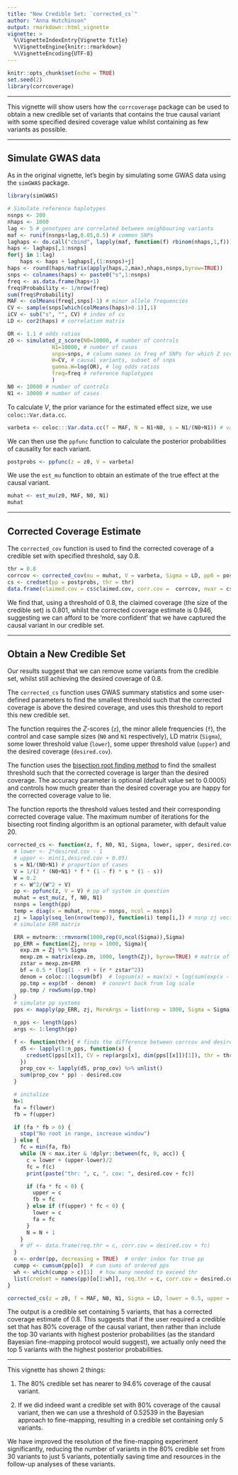```yaml
---
title: "New Credible Set: `corrected_cs`"
author: "Anna Hutchinson"
output: rmarkdown::html_vignette
vignette: >
  %\VignetteIndexEntry{Vignette Title}
  %\VignetteEngine{knitr::rmarkdown}
  %\VignetteEncoding{UTF-8}
---
```


```r
knitr::opts_chunk$set(echo = TRUE)
set.seed(2)
library(corrcoverage)
```

---

This vignette will show users how the `corrcoverage` package can be used to obtain a new credible set of variants that contains the true causal variant with some specified desired coverage value whilst containing as few variants as possible.

---

## Simulate GWAS data

As in the original vignette, let's begin by simulating some GWAS data using the `simGWAS` package.

```r
library(simGWAS)

# Simulate reference haplotypes
nsnps <- 200
nhaps <- 1000
lag <- 5 # genotypes are correlated between neighbouring variants
maf <- runif(nsnps+lag,0.05,0.5) # common SNPs
laghaps <- do.call("cbind", lapply(maf, function(f) rbinom(nhaps,1,f)))
haps <- laghaps[,1:nsnps]
for(j in 1:lag) 
    haps <- haps + laghaps[,(1:nsnps)+j]
haps <- round(haps/matrix(apply(haps,2,max),nhaps,nsnps,byrow=TRUE))
snps <- colnames(haps) <- paste0("s",1:nsnps)
freq <- as.data.frame(haps+1)
freq$Probability <- 1/nrow(freq)
sum(freq$Probability)
MAF <- colMeans(freq[,snps]-1) # minor allele frequencies
CV <- sample(snps[which(colMeans(haps)>0.1)],1)
iCV <- sub("s", "", CV) # index of cv
LD <- cor2(haps) # correlation matrix
```

```r
OR <- 1.1 # odds ratios
z0 <- simulated_z_score(N0=10000, # number of controls
              N1=10000, # number of cases
              snps=snps, # column names in freq of SNPs for which Z scores should be generated
              W=CV, # causal variants, subset of snps
              gamma.W=log(OR), # log odds ratios
              freq=freq # reference haplotypes
              )
N0 <- 10000 # number of controls
N1 <- 10000 # number of cases
```

To calculate $V$, the prior variance for the estimated effect size, we use `coloc::Var.data.cc`.

```r
varbeta <- coloc:::Var.data.cc(f = MAF, N = N1+N0, s = N1/(N0+N1)) # variance of estimated effect size
```

We can then use the `ppfunc` function to calculate the posterior probabilities of causality for each variant.

```r
postprobs <- ppfunc(z = z0, V = varbeta) 
```

We use the `est_mu` function to obtain an estimate of the true effect at the causal variant.

```r
muhat <- est_mu(z0, MAF, N0, N1)
muhat
```

---

## Corrected Coverage Estimate

The `corrected_cov` function is used to find the corrected coverage of a credible set with specified threshold, say 0.8.

```r
thr = 0.8
corrcov <- corrected_cov(mu = muhat, V = varbeta, Sigma = LD, pp0 = postprobs, thresh = thr, nrep = 1000)
cs <- credset(pp = postprobs, thr = thr)
data.frame(claimed.cov = cs$claimed.cov, corr.cov =  corrcov, nvar = cs$nvar)
```

We find that, using a threshold of 0.8, the claimed coverage (the size of the credible set) is 0.801, whilst the corrected coverage estimate is 0.946, suggesting we can afford to be 'more confident' that we have captured the causal variant in our credible set. 

---

## Obtain a New Credible Set

Our results suggest that we can remove some variants from the credible set, whilst still achieving the desired coverage of 0.8.

The `corrected_cs` function uses GWAS summary statistics and some user-defined parameters to find the smallest threshold such that the corrected coverage is above the desired coverage, and uses this threshold to report this new credible set.

The function requires the $Z$-scores (`z`), the minor allele frequencies (`f`), the control and case sample sizes (`N0` and `N1` respectively), LD matrix (`Sigma`), some lower threshold value (`lower`), some upper threshold value (`upper`) and the desired coverage (`desired.cov`). 

The function uses the [bisection root finding method](https://en.wikipedia.org/wiki/Root-finding_algorithm#Bisection_method) to find the smallest threshold such that the corrected coverage is larger than the desired coverage. The accuracy parameter is optional (default value set to 0.0005) and controls how much greater than the desired coverage you are happy for the corrected coverage value to lie. 

The function reports the threshold values tested and their corresponding corrected coverage value. The maximum number of iterations for the bisecting root finding algorithm is an optional parameter, with default value 20. 

```r
corrected_cs <- function(z, f, N0, N1, Sigma, lower, upper, desired.cov, acc = 0.0005, max.iter = 20){
  # lower <- 2*desired.cov - 1
  # upper <- min(1,desired.cov + 0.05)
  s = N1/(N0+N1) # proportion of cases
  V = 1/(2 * (N0+N1) * f * (1 - f) * s * (1 - s))
  W = 0.2
  r <- W^2/(W^2 + V)
  pp <- ppfunc(z, V = V) # pp of system in question
  muhat = est_mu(z, f, N0, N1)
  nsnps = length(pp)
  temp = diag(x = muhat, nrow = nsnps, ncol = nsnps)
  zj = lapply(seq_len(nrow(temp)), function(i) temp[i,]) # nsnp zj vectors for each snp considered causal
  # simulate ERR matrix

  ERR = mvtnorm:::rmvnorm(1000,rep(0,ncol(Sigma)),Sigma)
  pp_ERR = function(Zj, nrep = 1000, Sigma){
    exp.zm = Zj %*% Sigma
    mexp.zm = matrix(exp.zm, 1000, length(Zj), byrow=TRUE) # matrix of Zj replicated in each row
    zstar = mexp.zm+ERR
    bf = 0.5 * (log(1 - r) + (r * zstar^2))
    denom = coloc:::logsum(bf)  # logsum(x) = max(x) + log(sum(exp(x - max(x)))) so sum is not inf
    pp.tmp = exp(bf - denom)  # convert back from log scale
    pp.tmp / rowSums(pp.tmp)
  }
  # simulate pp systems
  pps <- mapply(pp_ERR, zj, MoreArgs = list(nrep = 1000, Sigma = Sigma), SIMPLIFY = FALSE)

  n_pps <- length(pps)
  args <- 1:length(pp)

  f <- function(thr){ # finds the difference between corrcov and desired.cov
    d5 <- lapply(1:n_pps, function(x) {
      credsetC(pps[[x]], CV = rep(args[x], dim(pps[[x]])[1]), thr = thr)
    })
    prop_cov <- lapply(d5, prop_cov) %>% unlist()
    sum(prop_cov * pp) - desired.cov
  }

  # initalize
  N=1
  fa = f(lower)
  fb = f(upper)

  if (fa * fb > 0) {
    stop("No root in range, increase window")
  } else {
    fc = min(fa, fb)
    while (N < max.iter & !dplyr::between(fc, 0, acc)) {
      c = lower + (upper-lower)/2
      fc = f(c)
      print(paste("thr: ", c, ", cov: ", desired.cov + fc))

      if (fa * fc < 0) {
        upper = c
        fb = fc
      } else if (f(upper) * fc < 0) {
        lower = c
        fa = fc
      }
      N = N + 1
    }
    # df <- data.frame(req.thr = c, corr.cov = desired.cov + fc)
  }
  o <- order(pp, decreasing = TRUE)  # order index for true pp
  cumpp <- cumsum(pp[o])  # cum sums of ordered pps
  wh <- which(cumpp > c)[1]  # how many needed to exceed thr
  list(credset = names(pp)[o[1:wh]], req.thr = c, corr.cov = desired.cov + fc, size = cumpp[wh])
}
```

```r
corrected_cs(z = z0, f = MAF, N0, N1, Sigma = LD, lower = 0.5, upper = 0.9, desired.cov = 0.8)
```

The output is a credible set containing 5 variants, that has a corrected coverage estimate of 0.8. This suggests that if the user required a credible set that has 80% coverage of the causal variant, then rather than include the top 30 variants with highest posterior probabilities (as the standard Bayesian fine-mapping protocol would suggest), we actually only need the top 5 variants with the highest posterior probabilities. 

---

This vignette has shown 2 things:

1. The 80% credible set has nearer to 94.6% coverage of the causal variant.

2. If we did indeed want a credible set with 80% coverage of the causal variant, then we can use a threshold of 0.52539 in the Bayesian approach to fine-mapping, resulting in a credible set containing only 5 variants. 

We have improved the resolution of the fine-mapping experiment significantly, reducing the number of variants in the 80% credible set from 30 variants to just 5 variants, potentially saving time and resources in the follow-up analyses of these variants. 

